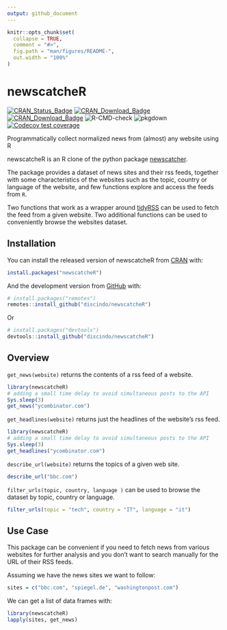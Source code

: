 ```yaml
---
output: github_document
---
```


<!-- README.md is generated from README.Rmd. Please edit that file -->

```r
knitr::opts_chunk$set(
  collapse = TRUE,
  comment = "#>",
  fig.path = "man/figures/README-",
  out.width = "100%"
)
```

# newscatcheR

<!-- badges: start -->

[![CRAN\_Status\_Badge](https://www.r-pkg.org/badges/version/newscatcheR)](https://cran.r-project.org/package=newscatcheR)
[![CRAN\_Download\_Badge](https://cranlogs.r-pkg.org/badges/newscatcheR)](https://CRAN.R-project.org/package=newscatcheR)
[![CRAN\_Download\_Badge](https://cranlogs.r-pkg.org/badges/grand-total/newscatcheR)](https://CRAN.R-project.org/package=newscatcheR)
![R-CMD-check](https://github.com/discindo/newscatcheR/workflows/R-CMD-check/badge.svg)
![pkgdown](https://github.com/discindo/newscatcheR/workflows/pkgdown/badge.svg)
[![Codecov test coverage](https://codecov.io/gh/discindo/newscatcheR/branch/master/graph/badge.svg)](https://codecov.io/gh/discindo/newscatcheR?branch=master)

<!-- badges: end -->

Programmatically collect normalized news from (almost) any website using R

newscatcheR is an R clone of the python package [newscatcher](https://github.com/kotartemiy/newscatcher).  

The package provides a dataset of news sites and their rss feeds, together with some characteristics of the websites such as the topic, country or language of the website, and few functions explore and access the feeds from `R`.

Two functions that work as a wrapper around [tidyRSS](https://github.com/RobertMyles/tidyRSS) can be used to fetch the feed from a given website. Two additional functions can be used to conveniently browse the websites dataset.

## Installation

You can install the released version of newscatcheR from [CRAN](https://CRAN.R-project.org) with:

``` r
install.packages("newscatcheR")
```

And the development version from [GitHub](https://github.com/) with:

```r
# install.packages("remotes")
remotes::install_github("discindo/newscatcheR")
```

Or

``` r
# install.packages("devtools")
devtools::install_github("discindo/newscatcheR")
```
## Overview

`get_news(website)` returns the contents of a rss feed of a website. 

```r
library(newscatcheR)
# adding a small time delay to avoid simultaneous posts to the API
Sys.sleep(3)
get_news("ycombinator.com")
```

`get_headlines(website)` returns just the headlines of the website's rss feed.

```r
library(newscatcheR)
# adding a small time delay to avoid simultaneous posts to the API
Sys.sleep(3)  
get_headlines("ycombinator.com")
```

`describe_url(website)` returns the topics of a given web site. 

```r
describe_url("bbc.com")
```

`filter_urls(topic, country, language )` can be used to browse the dataset by topic, country or language.

```r
filter_urls(topic = "tech", country = "IT", language = "it")
```

## Use Case

This package can be convenient if you need to fetch news from various websites for further analysis and you don't want to search manually for the URL of their RSS feeds.

Assuming we have the news sites we want to follow:

```r
sites = c("bbc.com", "spiegel.de", "washingtonpost.com")
```

We can get a list of data frames with:

```r
library(newscatcheR)
lapply(sites, get_news)
```
